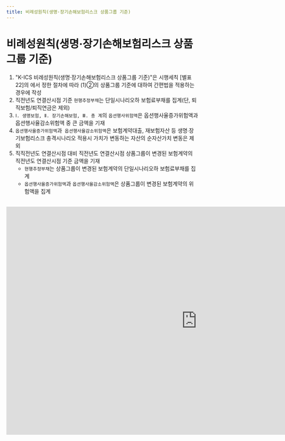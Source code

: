 ```yaml
---
title: 비례성원칙(생명·장기손해보험리스크 상품그룹 기준)
---
```

# 비례성원칙(생명·장기손해보험리스크 상품그룹 기준)

<Accordion multiple activeIndex={[]}>
<AccordionTab header="[작성 요령]">

1) "K-ICS 비례성원칙(생명·장기손해보험리스크 상품그룹 기준)"은 시행세칙 [별표 22]의 <OverlayDemo id ="416_다"/>에서 정한 절차에 따라 <OverlayDemo id ="416_나"/>(1)②의 상품그룹 기준에 대하여 간편법을 적용하는 경우에 작성
2) 직전년도 연결산시점 기준 `현행추정부채`는 단일시나리오하 보험료부채를 집계(단, 퇴직보험/퇴직연금은 제외)
3) `Ⅰ. 생명보험, Ⅱ. 장기손해보험, Ⅲ. 총 계`의 `옵션행사위험액`은 옵션행사율증가위험액과 옵션행사율감소위험액 중 큰 금액을 기재
4) `옵션행사율증가위험액`과` 옵션행사율감소위험액`은 보험계약대출, 재보험자산 등 생명∙장기보험리스크 충격시나리오 적용시 가치가 변동하는 자산의 순자산가치 변동은 제외
5) 직직전년도 연결산시점 대비 직전년도 연결산시점 상품그룹이 변경된 보험계약의 직전년도 연결산시점 기준 금액을 기재
   - `현행추정부채`는 상품그룹이 변경된 보험계약의 단일시나리오하 보험료부채를 집계
   - `옵션행사율증가위험액`과 `옵션행사율감소위험액`은 상품그룹이 변경된 보험계약의 위험액을 집계

</AccordionTab>
</Accordion>

<br/>

<iframe width="1000" height="600" frameBorder="0" scrolling="no"
src="https://onedrive.live.com/embed?resid=AB5F66CE0CF8D024%2116554&authkey=%21ACzRWZavyE-79hc&em=2
&AllowTyping=True
&wdAllowInteractivity=False&ActiveCell='8-3'!F10&Item='8-3'!A7:K41
&wdHideGridlines=True
&wdDownloadButton=False
&waccluster=PSG3">
</iframe>
